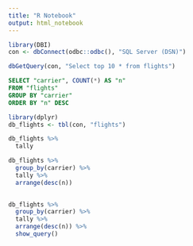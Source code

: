 ```yaml
---
title: "R Notebook"
output: html_notebook
---
```


```r
library(DBI)
con <- dbConnect(odbc::odbc(), "SQL Server (DSN)")
```

```r
dbGetQuery(con, "Select top 10 * from flights")
```

```sql
SELECT "carrier", COUNT(*) AS "n"
FROM "flights"
GROUP BY "carrier"
ORDER BY "n" DESC
```

```r
library(dplyr)
db_flights <- tbl(con, "flights")
```

```r
db_flights %>%
  tally
```

```r
db_flights %>%
  group_by(carrier) %>% 
  tally %>%
  arrange(desc(n)) 
  
```

```r
db_flights %>%
  group_by(carrier) %>% 
  tally %>%
  arrange(desc(n)) %>%
  show_query()
  
```